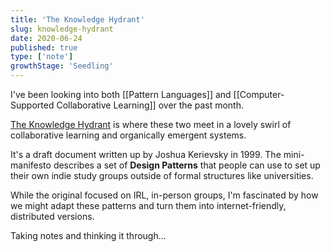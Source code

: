 ```yaml
---
title: 'The Knowledge Hydrant'
slug: knowledge-hydrant
date: 2020-06-24
published: true
type: ['note']
growthStage: 'Seedling'
---
```


I've been looking into both [[Pattern Languages]] and [[Computer-Supported Collaborative Learning]] over the past month.

[The Knowledge Hydrant](http://www.industriallogic.com/papers/khdraft.pdf) is where these two meet in a lovely swirl of collaborative learning and organically emergent systems.

It's a draft document written up by Joshua Kerievsky in 1999. The mini-manifesto describes a set of **Design Patterns** that people can use to set up their own indie study groups outside of formal structures like universities.

While the original focused on IRL, in-person groups, I'm fascinated by how we might adapt these patterns and turn them into internet-friendly, distributed versions.

Taking notes and thinking it through...

<Image alt="" src="https://res.cloudinary.com/dg3gyk0gu/image/upload/c_scale,w_900/v1592958544/maggieappleton.com/notes/knwoeldge_hydrant_1.png" />